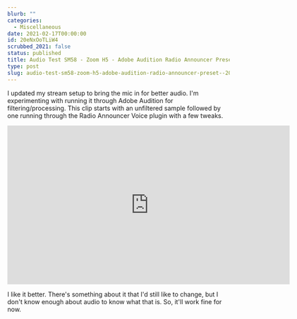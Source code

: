 ```yaml
---
blurb: ""
categories:
  - Miscellaneous
date: 2021-02-17T00:00:00
id: 20eNxOoTLiW4
scrubbed_2021: false
status: published
title: Audio Test SM58 - Zoom H5 - Adobe Audition Radio Announcer Preset
type: post
slug: audio-test-sm58-zoom-h5-adobe-audition-radio-announcer-preset--20enxootliw4
---
```


I updated my stream setup to bring the mic in for better audio. I'm experimenting with running it through Adobe Audition for filtering/processing. This clip starts with an unfiltered sample followed by one running through the Radio Announcer Voice plugin with a few tweaks. 

<iframe src="https://player.vimeo.com/video/513146181" width="640" height="360" frameborder="0" allow="autoplay; fullscreen; picture-in-picture" allowfullscreen></iframe>

I like it better. There's something about it that I'd still like to change, but I don't know enough about audio to know what that is. So, it'll work fine for now.